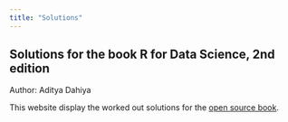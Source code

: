 ```yaml
---
title: "Solutions"
---
```


## Solutions for the book R for Data Science, 2nd edition

Author: Aditya Dahiya

This website display the worked out solutions for the [open source book](https://r4ds.hadley.nz/ "R for Data Science (2e)").
